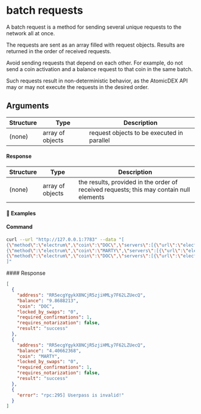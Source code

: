 
# batch requests

A batch request is a method for sending several unique requests to the network all at once.

The requests are sent as an array filled with request objects. Results are returned in the order of received requests.

<Note>
  Avoid sending requests that depend on each other. For example, do not send a coin activation and a balance request to that coin in the same batch.

  Such requests result in non-deterministic behavior, as the AtomicDEX API may or may not execute the requests in the desired order.
</Note>

## Arguments

| Structure | Type             | Description                                |
| --------- | ---------------- | ------------------------------------------ |
| (none)    | array of objects | request objects to be executed in parallel |

#### Response

| Structure | Type             | Description                                                                             |
| --------- | ---------------- | --------------------------------------------------------------------------------------- |
| (none)    | array of objects | the results, provided in the order of received requests; this may contain null elements |

#### 📌 Examples

#### Command

```bash
curl --url "http://127.0.0.1:7783" --data "[
{\"method\":\"electrum\",\"coin\":\"DOC\",\"servers\":[{\"url\":\"electrum1.cipig.net:10020\"},{\"url\":\"electrum2.cipig.net:10020\"},{\"url\":\"electrum3.cipig.net:10020\"}],\"userpass\":\"testpsw\",\"mm2\":1},
{\"method\":\"electrum\",\"coin\":\"MARTY\",\"servers\":[{\"url\":\"electrum1.cipig.net:10021\"},{\"url\":\"electrum2.cipig.net:10021\"},{\"url\":\"electrum3.cipig.net:10021\"}],\"userpass\":\"testpsw\",\"mm2\":1},
{\"method\":\"electrum\",\"coin\":\"DOC\",\"servers\":[{\"url\":\"electrum1.cipig.net:10020\"},{\"url\":\"electrum2.cipig.net:10020\"},{\"url\":\"electrum3.cipig.net:10020\"}],\"userpass\":\"invalid userpass\",\"mm2\":1}
]"
```

<CollapsibleSection expandedText="Hide Response" collapsedText="Show Response">
  #### Response

  ```json
  [
    {
      "address": "RR5ecgYgykX8NCjR5zjiHMLy7F62LZUecQ",
      "balance": "9.8688213",
      "coin": "DOC",
      "locked_by_swaps": "0",
      "required_confirmations": 1,
      "requires_notarization": false,
      "result": "success"
    },
    {
      "address": "RR5ecgYgykX8NCjR5zjiHMLy7F62LZUecQ",
      "balance": "4.40662368",
      "coin": "MARTY",
      "locked_by_swaps": "0",
      "required_confirmations": 1,
      "requires_notarization": false,
      "result": "success"
    },
    {
      "error": "rpc:295] Userpass is invalid!"
    }
  ]
  ```
</CollapsibleSection>
